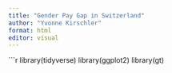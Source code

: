 ```yaml
---
title: "Gender Pay Gap in Switzerland"
author: "Yvonne Kirschler"
format: html
editor: visual
---
```


```r
library(tidyverse)
library(ggplot2)
library(gt)